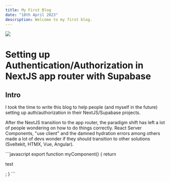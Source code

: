 ```yaml
---
title: My First Blog
date: "18th April 2023"
description: Welcome to my first blog.
---
```


<img src="/blog_post_headers/1.jpg" className="w-full h-[400px] mb-5" />

<h1 className="text-4xl font-bold mb-2 border-b border-[#323232] dark:border-[#f8f7ff]">
  Setting up Authentication/Authorization in NextJS app router with Supabase
</h1>

<h2 className="text-2xl font-semibold mb-2">Intro </h2>
<p>
  I took the time to write this blog to help people &#40;and myself in the
  future&#41; setting up auth/authorization in their NextJS/Supabase projects.
</p>

<p>After the NextJS transition to the app router, the paradigm shift has left a lot of people wondering on how to do things correctly. React Server Components, "use client" and the damned hydration errors among others made a lot of devs wonder if they should transition to other solutions &#40;Sveltekit, HTMX, Vue, Angular&#41;.</p>
```javascript
export function myComponent() {
  return <p>test</p>;
}
```
